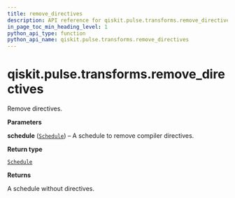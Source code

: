 ```yaml
---
title: remove_directives
description: API reference for qiskit.pulse.transforms.remove_directives
in_page_toc_min_heading_level: 1
python_api_type: function
python_api_name: qiskit.pulse.transforms.remove_directives
---
```


# qiskit.pulse.transforms.remove\_directives

<Function id="qiskit.pulse.transforms.remove_directives" name="remove_directives" isDedicatedPage={true} github="https://github.com/qiskit/qiskit/tree/stable/0.23/qiskit/pulse/transforms/canonicalization.py" signature="remove_directives(schedule)">
  Remove directives.

  **Parameters**

  **schedule** ([`Schedule`](qiskit.pulse.Schedule "qiskit.pulse.schedule.Schedule")) – A schedule to remove compiler directives.

  **Return type**

  [`Schedule`](qiskit.pulse.Schedule "qiskit.pulse.schedule.Schedule")

  **Returns**

  A schedule without directives.
</Function>

